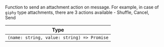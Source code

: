 Function to send an attachment action on message. For example, in case of `giphy` type attachments, there are 3 actions available - Shuffle, Cancel, Send

| Type |
| - |
| `(name: string, value: string) => Promise` |